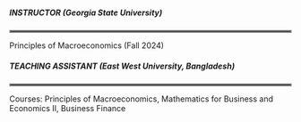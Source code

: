 ##### **INSTRUCTOR** (Georgia State University)

<hr style="border:2px solid gray">

Principles of Macroeconomics (Fall 2024)

##### **TEACHING ASSISTANT** (East West University, Bangladesh)

<hr style="border:2px solid gray">

Courses: Principles of Macroeconomics, Mathematics for Business and Economics II, Business Finance
